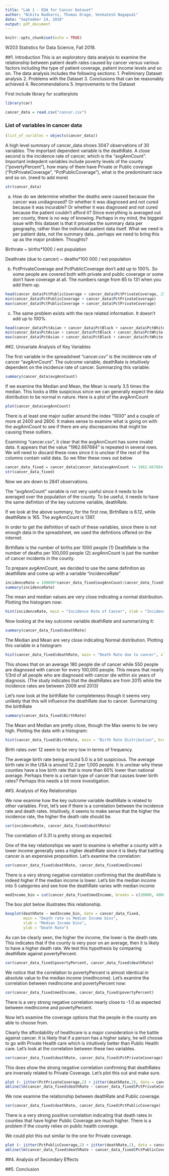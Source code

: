 ```yaml
---
title: "Lab 1 - EDA for Cancer Dataset"
author: "Nikita Nadkarni, Thomas Drage, Venkatesh Nagapudi"
date: "September 14, 2018"
output: pdf_document
---
```


```r
knitr::opts_chunk$set(echo = TRUE)
```

W203 Statistics for Data Science, Fall 2018.

##1.  Introduction
This is an exploratory data analysis to examine the relationship between patient death rates caused by cancer versus various factors including the type of patient coverage, patient income levels and so on.
The data analysis includes the following sections:
1. Preliminary Dataset analysis
2. Problems with the Dataset
3. Conclusions that can be reasonably achieved
4. Recommendations 
5. Improvements to the Dataset


First include library for scatterplots
```r
library(car)
```


```r
cancer_data = read.csv("cancer.csv")
```

### List of variables in cancer data


```r
(list_of_varibles = objects(cancer_data))
```
A high level summary of cancer_data shows 3047 observations of 30 variables. The important dependent variable is the deathRate. A close second is the incidence rate of cancer, which is the "avgAnnCount". 
Important indepdent variables include poverty levels of the county ("povertyPercent"), how many of them have Private or Public coverage ("PctPrivateCoverage", "PctPublicCoverage"), what is the predominant race and so on. (need to add more)

```r
str(cancer_data)
```


a) How do we determine whether the deaths were caused because the cancer was undiagnosed? Or whether it was diagnosed and not cured because it was incurable? Or whether it was diagnosed and not cured because the patient couldn't afford it? Since everything is averaged out per county, there is no way of knowing. Perhaps in my mind, the biggest issue with this dataset is that it provides the summary data per geography, rather than the individual patient data itself. What we need is per patient data, not the summary data...perhaps we need to bring this up as the major problem. Thoughts?

Birthrate ~ births*1000 / est population

Deathrate (due to cancer) ~ deaths*100 000 / est population

b) PctPrivateCoverage and PctPublicCoverage don't add up to 100%. So some people are covered both with private and public coverage or some don't have coverage at all. The numbers range from 65 to 131 when you add them up. 
```r
head(cancer_data$PctPublicCoverage + cancer_data$PctPrivateCoverage, 25)
min(cancer_data$PctPublicCoverage + cancer_data$PctPrivateCoverage)
max(cancer_data$PctPublicCoverage + cancer_data$PctPrivateCoverage)
```

c) The same problem exists with the race related information. It doesn't add up to 100%. 

```r
head(cancer_data$PctAsian + cancer_data$PctBlack + cancer_data$PctWhite + cancer_data$PctOtherRace, 25)
min(cancer_data$PctAsian + cancer_data$PctBlack + cancer_data$PctWhite + cancer_data$PctOtherRace)
max(cancer_data$PctAsian + cancer_data$PctBlack + cancer_data$PctWhite + cancer_data$PctOtherRace)
```

##2. Univariate Analysis of Key Variables

The first variable in the spreadsheet "cancer.csv" is the incidence rate of cancer "avgAnnCount". The outcome variable, deathRate is intuitively dependent on the incidence rate of cancer. Summarzing this variable:
```r
summary(cancer_data$avgAnnCount)
```
If we examine the Median and Mean, the Mean is nearly 3.5 times the median. This looks a little suspicious since we can generally expect the data distribution to be normal in nature. Here is a plot of the avgAnnCount
```r
plot(cancer_data$avgAnnCount)
```
There is at least one major outlier around the index "1000" and a couple of more at 2400 and 2800. It makes sense to examine what is going on with the avgAnnCount to see if there are any discrepancies that might be causing these outliers.

Examining "cancer.csv", it clear that the avgAnnCount has some invalid data. It appears that the value "1962.667684" is repeated in several rows. We will need to discard these rows since it is unclear if the rest of the columns contain valid data. So we filter these rows out below

```r
cancer_data_fixed = cancer_data[cancer_data$avgAnnCount != 1962.667684, ]
str(cancer_data_fixed)
```
Now we are down to 2841 observations. 

The "avgAnnCount" variable is not very useful since it needs to be averaged over the population of the county. To be useful, it needs to have the same defintion of the key outcome variable, deathRate. 

If we look at the above summary, for the first row, BirthRate is 6.12, while deathRate is 165. The avgAnnCount is 1397. 

In order to get the definition of each of these variables, since there is not enough data in the spreadsheet, we used the defintions offered on the internet.

BirthRate is the number of births per 1000 people (1)
DeathRate is the number of deaths per 100,000 people (2)
avgAnnCount is just the number of cancer incidents in the county.

To prepare avgAnnCount, we decided to use the same definition as deathRate and come up with a variable "incidenceRate"
```r
incidenceRate = 100000*cancer_data_fixed$avgAnnCount/cancer_data_fixed$popEst2015
summary(incidenceRate)
```
The mean and median values are very close indicating a normal distribution. Plotting the histogram now:

```r
hist(incidenceRate, main = "Incidence Rate of Cancer", xlab = "Incidence Rate per 100,000 people")
```

Now looking at the key outcome variable deathRate and summarizing it:
```r
summary(cancer_data_fixed$deathRate)
```
The Median and Mean are very close indicating Normal distribution. Plotting this variable in a histogram:
```r
hist(cancer_data_fixed$deathRate, main = "Death Rate due to cancer", xlab = "Death rate per 100,000 people")
```

This shows that on an average 180 people die of cancer while 550 people are diagnosed with cancer for every 100,000 people. This  means that nearly 1/3rd of all people who are diagnosed with cancer die within six years of diagnosis. (The study indicates that the deathRates are from 2015 while the incidence rates are between 2009 and 2013) 

Let's now look at the birthRate for completeness though it seems very unlikely that this will influence the deathRate due to cancer. Summarizing the birthRate
```r
summary(cancer_data_fixed$BirthRate)
```
The Mean and Median are pretty close, though the Max seems to be very high. Plotting the data with a histogram:
```r
hist(cancer_data_fixed$BirthRate, main = "Birth Rate Distribution", breaks = 0:22 - 0.5, xlab = "Birth Rate in for 1000 people")
```
Birth rates over 12 seem to be very low in terms of frequency. 

The average birth rate being around 5.0 is a bit suspicious. The average birth rate in the USA is around 12.2 per 1,000 people. It is unclear why these counties have a low birth rate that is more than 60% lower than national average. Perhaps there is a certain type of cancer that causes lower birth rates? Perhaps this needs a bit more investigation.

##3. Analysis of Key Relationships

We now examine how the key outcome variable deathRate is related to other variables. First, let's see if there is a correlation between the incidence rate and death rates. Intuitively, it seems to make sense that the higher the incidence rate, the higher the death rate should be. 
```r
cor(incidenceRate, cancer_data_fixed$deathRate)
```
The correlation of 0.31 is pretty strong as expected. 

One of the key relationships we want to examine is whether a county with a lower income generally sees a higher deathRate since it is likely that battling cancer is an expensive proposition. Let's examine the correlation:
```r
cor(cancer_data_fixed$deathRate, cancer_data_fixed$medIncome)
```
There is a very strong negative correlation confirming that the deathRate is indeed higher if the median income is lower. Let's bin the median income into 5 categories and see how the deathRate varies with median income

```r
medIncome_bin = cut(cancer_data_fixed$medIncome, breaks = c(20000, 40000, 60000,80000,100000, Inf))
```

The box plot below illustrates this relationship.

```r
boxplot(deathRate ~ medIncome_bin, data = cancer_data_fixed, 
        main = "Death rate vs Median Income bins",
        xlab = "Median Income bins",
        ylab = "Death Rate")
```
As can be clearly seen, the higher the income, the lower is the death rate. This indicates that if the county is very poor on an average, then it is likely to have a higher death rate. We test this hypothesis by comparing deathRate against povertyPercent. 

```r
cor(cancer_data_fixed$povertyPercent, cancer_data_fixed$deathRate)
```
We notice that the correlation to povertyPercent is almost identical in absolute value to the median income (medIncome). 
Let's examine the correlation between medIncome and povertyPercent now:
```r
cor(cancer_data_fixed$medIncome, cancer_data_fixed$povertyPercent)
```
There is a very strong negative correlation nearly close to -1.0 as expected between medIncome and povertyPercent.

Now let's examine the coverage options that the people in the county are able to choose from.

Clearly the affordability of healthcare is a major consideration is the battle against cancer. It is likely that if a person has a higher salary, he will choose to go with Private Health care which is intuitively better than Public Health care. Let's look at the correlation between these two variables.

```r
cor(cancer_data_fixed$deathRate, cancer_data_fixed$PctPrivateCoverage)
```
This does show the strong negative correlation confirming that deathRates are inversely related to Private Coverage. Let's plot this out and make sure.

```r
plot (~ jitter(PctPrivateCoverage,2) + jitter(deathRate,2), data = cancer_data_fixed)
abline(lm(cancer_data_fixed$deathRate ~ cancer_data_fixed$PctPrivateCoverage))
```


We now examine the relationship between deathRate and Public coverage.
```r
cor(cancer_data_fixed$deathRate, cancer_data_fixed$PctPublicCoverage)
```
There is a very strong positive correlation indicating that death rates in counties that have higher Public Coverage are much higher. There is a problem if the county relies on public health coverage. 

We could plot this out similar to the one for Private coverage.

```r
plot (~ jitter(PctPublicCoverage,2) + jitter(deathRate,2), data = cancer_data_fixed)
abline(lm(cancer_data_fixed$deathRate ~ cancer_data_fixed$PctPublicCoverage))
```


##4. Analysis of Secondary Effects

##5. Conclusion